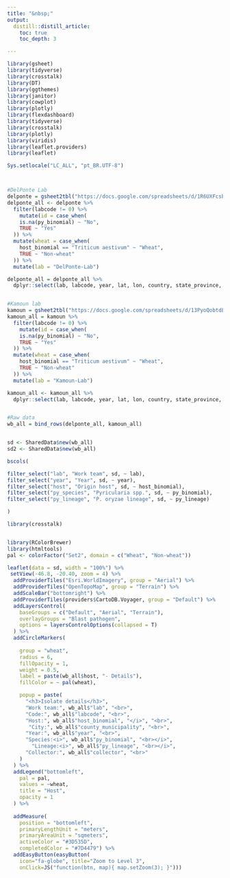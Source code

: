 ```yaml
---
title: "&nbsp;"
output:
  distill::distill_article:
    toc: true
    toc_depth: 3

---
```



```r
library(gsheet)
library(tidyverse)
library(crosstalk)
library(DT)
library(ggthemes)
library(janitor)
library(cowplot)
library(plotly)
library(flexdashboard)
library(tidyverse)
library(crosstalk)
library(plotly)
library(viridis)
library(leaflet.providers)
library(leaflet)

Sys.setlocale("LC_ALL", "pt_BR.UTF-8")



#DelPonte Lab
delponte = gsheet2tbl("https://docs.google.com/spreadsheets/d/1R6UXFcsbVgpPYyvfkPvZ81rqkyk4U_9aS7qV8TKPsxQ/edit?usp=sharing")
delponte_all <- delponte %>%
  filter(labcode != 0) %>%
    mutate(id = case_when(
    is.na(py_binomial) ~ "No",
    TRUE ~ "Yes"
  )) %>%
  mutate(wheat = case_when(
    host_binomial == "Triticum aestivum" ~ "Wheat",
    TRUE ~ "Non-wheat"
  )) %>% 
  mutate(lab = "DelPonte-Lab")

delponte_all = delponte_all %>% 
  dplyr::select(lab, labcode, year, lat, lon, country, state_province, county_municipality, collector, host_binomial, py_binomial, py_lineage, wheat)


#Kamoun lab
kamoun = gsheet2tbl("https://docs.google.com/spreadsheets/d/13PyoQobtdE3xessW14rHud45MlXUOsMOgKDWG81kxCc/edit#gid=1082341206")
kamoun_all = kamoun %>%
  filter(labcode != 0) %>%
    mutate(id = case_when(
    is.na(py_binomial) ~ "No",
    TRUE ~ "Yes"
  )) %>%
  mutate(wheat = case_when(
    host_binomial == "Triticum aestivum" ~ "Wheat",
    TRUE ~ "Non-wheat"
  )) %>% 
  mutate(lab = "Kamoun-Lab")

kamoun_all <- kamoun_all %>% 
  dplyr::select(lab, labcode, year, lat, lon, country, state_province, county_municipality, collector, host_binomial, py_binomial, py_lineage, wheat)


#Raw data
wb_all = bind_rows(delponte_all, kamoun_all)


sd <- SharedData$new(wb_all)
sd2 <- SharedData$new(wb_all)

```


```r
bscols(

filter_select("lab", "Work team", sd, ~ lab),
filter_select("year", "Year", sd, ~ year),
filter_select("host", "Origin host", sd, ~ host_binomial),
filter_select("py_species", "Pyricularia spp.", sd, ~ py_binomial),
filter_select("py_lineage", "P. oryzae lineage", sd, ~ py_lineage)

)
```


```r
library(crosstalk)


library(RColorBrewer)
library(htmltools)
pal <- colorFactor("Set2", domain = c("Wheat", "Non-wheat"))

leaflet(data = sd, width = "100%") %>%
 setView(-46.8, -20.40, zoom = 4) %>%
  addProviderTiles("Esri.WorldImagery", group = "Aerial") %>%
  addProviderTiles("OpenTopoMap", group = "Terrain") %>%
  addScaleBar("bottomright") %>%
  addProviderTiles(providers$CartoDB.Voyager, group = "Default") %>%
  addLayersControl(
    baseGroups = c("Default", "Aerial", "Terrain"),
    overlayGroups = "Blast pathogen",
    options = layersControlOptions(collapsed = T)
  ) %>%
  addCircleMarkers(
  
    group = "wheat",
    radius = 6,
    fillOpacity = 1,
    weight = 0.5,
    label = paste(wb_all$host, "- Details"),
    fillColor = ~ pal(wheat),

    popup = paste(
      "<h3>Isolate details</h3>",
      "Work team:", wb_all$"lab", "<br>",
      "Code:", wb_all$"labcode", "<br>",
      "Host:", wb_all$"host_binomial", "</i>", "<br>",
       "City:", wb_all$"county_municipality", "<br>",
      "Year:", wb_all$"year", "<br>",
      "Species:<i>", wb_all$"py_binomial", "<br></i>",
        "Lineage:<i>", wb_all$"py_lineage", "<br></i>",
      "Collector:", wb_all$"collector", "<br>"
    )
  ) %>%
  addLegend("bottomleft",
    pal = pal,
    values = ~wheat,
    title = "Host",
    opacity = 1
  ) %>% 
  
  addMeasure(
    position = "bottomleft",
    primaryLengthUnit = "meters",
    primaryAreaUnit = "sqmeters",
    activeColor = "#3D535D",
    completedColor = "#7D4479") %>% 
  addEasyButton(easyButton(
    icon="fa-globe", title="Zoom to Level 3",
    onClick=JS("function(btn, map){ map.setZoom(3); }")))



```





